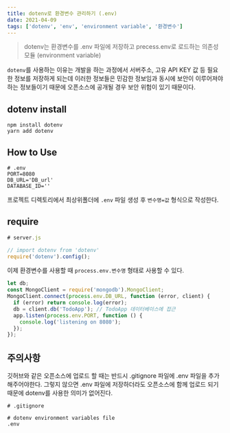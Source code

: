 ```yaml
---
title: dotenv로 환경변수 관리하기 (.env)
date: 2021-04-09
tags: ['dotenv', 'env', 'environment variable', '환경변수']
---
```


> dotenv는 환경변수를 .env 파일에 저장하고 precess.env로 로드하는 의존성 모듈 (environment variable)

`dotenv`를 사용하는 이유는 개발을 하는 과정에서 서버주소, 고유 API KEY 값 등 필요한 정보를 저장하게 되는데 이러한 정보들은 민감한 정보임과 동시에 보안이 이루어져야 하는 정보들이기 때문에 오픈소스에 공개될 경우 보안 위험이 있기 때문이다.

## dotenv install

```
npm install dotenv
yarn add dotenv
```

## How to Use

```
# .env
PORT=8080
DB_URL='DB_url'
DATABASE_ID=''
```

프로젝트 디렉토리에서 최상위폴더에 `.env` 파일 생성 후 `변수명=값` 형식으로 작성한다.

## require

```js
# server.js

// import dotenv from 'dotenv'
require('dotenv').config();
```

이제 환경변수를 사용할 때 `process.env.변수명` 형태로 사용할 수 있다.

```js
let db;
const MongoClient = require('mongodb').MongoClient;
MongoClient.connect(process.env.DB_URL, function (error, client) {
  if (error) return console.log(error);
  db = client.db('TodoApp'); // TodoApp 데이터베이스에 접근
  app.listen(process.env.PORT, function () {
    console.log('listening on 8080');
  });
});
```

## 주의사항

깃허브와 같은 오픈소스에 업로드 할 때는 반드시 .gitignore 파일에 .env 파일을 추가해주어야한다. 그렇지 않으면 .env 파일에 저장하더라도 오픈소스에 함께 업로드 되기 때문에 dotenv를 사용한 의미가 없어진다.

```
# .gitignore

# dotenv environment variables file
.env
```
